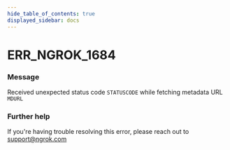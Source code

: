 ```yaml
---
hide_table_of_contents: true
displayed_sidebar: docs
---
```



# ERR_NGROK_1684

### Message

Received unexpected status code `STATUSCODE` while fetching metadata URL `MDURL`

### Further help

If you're having trouble resolving this error, please reach out to [support@ngrok.com](mailto:support@ngrok.com?subject=Help%20with%20ERR_NGROK_1684)

<ErrorDetails error="err_ngrok_1684" />
